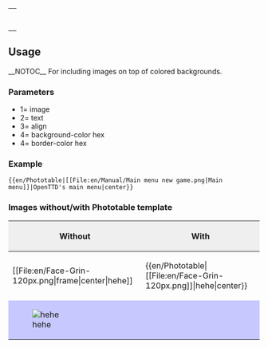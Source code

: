{| width="5px" align={{{3}}} style="border:solid 1px #{{{5|c7c8fe}}}; background-color:#{{{4|F8F8FF}}};" cellpadding="0px" cellspacing="3px"
|style="border:1px solid #{{{5|c7c8fe}}};" | {{{1}}}
|-
|padding="0px" | <p style="font-size: 85%">{{{2}}}</p>
|}
<noinclude>
==Usage==
__NOTOC__
For including images on top of colored backgrounds.

===Parameters===
*1= image
*2= text
*3= align
*4= background-color hex
*4= border-color hex

===Example===
<pre>{{en/Phototable|[[File:en/Manual/Main menu new game.png|Main menu]]|OpenTTD's main menu|center}}</pre>
{{en/Phototable|[[File:en/Manual/Main menu new game.png|Main menu]]|OpenTTD's main menu|center}}

===Images without/with Phototable template===

{|border="2" width="100%" cellspacing="4" cellpadding="3" rules="all" style="margin:1em 1em 1em 0; border:solid 1px #AAAAAA;"
!width='50%' style="background:#efefef;"|Without
!width='50%' style="background:#efefef;"|With
|-
|<nowiki>[[File:en/Face-Grin-120px.png|frame|center|hehe]]</nowiki>
|<nowiki>{{en/Phototable|[[File:en/Face-Grin-120px.png]]|hehe|center}}</nowiki>
|-
| style="background:#c7c8fe;"|[[File:en/Face-Grin-120px.png|frame|center|hehe]]
| style="background:#c7c8fe;"|{{en/Phototable|[[File:en/Face-Grin-120px.png]]|hehe|center}}
|}

</noinclude>